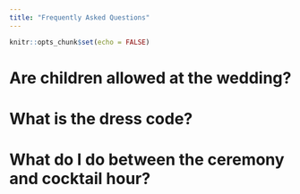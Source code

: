 ```yaml
---
title: "Frequently Asked Questions"
---
```


```r
knitr::opts_chunk$set(echo = FALSE)
```

# Are children allowed at the wedding?

# What is the dress code?

# What do I do between the ceremony and cocktail hour?
